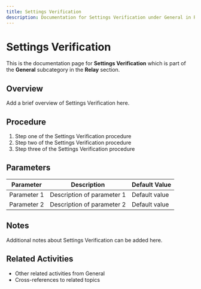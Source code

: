 ```yaml
---
title: Settings Verification
description: Documentation for Settings Verification under General in Relay category
---
```


# Settings Verification

This is the documentation page for **Settings Verification** which is part of the **General** subcategory in the **Relay** section.

## Overview

Add a brief overview of Settings Verification here.

## Procedure

1. Step one of the Settings Verification procedure
2. Step two of the Settings Verification procedure
3. Step three of the Settings Verification procedure

## Parameters

| Parameter | Description | Default Value |
|-----------|-------------|---------------|
| Parameter 1 | Description of parameter 1 | Default value |
| Parameter 2 | Description of parameter 2 | Default value |

## Notes

Additional notes about Settings Verification can be added here.

## Related Activities

- Other related activities from General
- Cross-references to related topics
